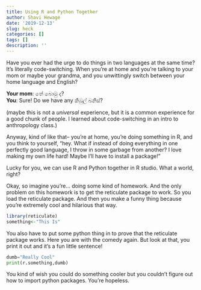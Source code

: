 ```yaml
---
title: Using R and Python Together
author: Shavi Hewage
date: '2019-12-13'
slug: heck
categories: []
tags: []
description: ''
---
```


Have you ever had the urge to do things in two languages at the same time? It's literally code-switching. When you're at home and you're talking to your mom or maybe your grandma, and you unwittingly switch between your home language and English?

**Your mom**: තේ බොමු ද?  
**You**: Sure! Do we have any කිඹුල් බනිස්?  
  
(maybe this is not a *universal* experience, but it is a common experience for a good chunk of people. I learned about code-switching in an intro to anthropology class.)
  
Anyway, kind of like that-- you're at home, you're doing something in R, and you think to yourself, "hey. What if instead of doing everything in one perfectly good language, I throw in some garbage from another? I love making my own life hard! Maybe I'll have to install a package!"  
  
Lucky for you, we can use R and Python together in R studio. What a world, right?  
  
Okay, so imagine you're... doing some kind of homework. And the only problem on this homework is to get the reticulate package to work. So you load the reticulate package. And then you make a funny thing because you're extremely cool and hilarious that way.  

```r
library(reticulate)
something<-"This Is"
```
  
You also have to put some python thing in to prove that the reticulate package works. Here you are with the comedy again. But look at that, you print it out and it's a fun little sentence!  

```python
dumb="Really Cool"
print(r.something,dumb)
```
You kind of wish you could do something cooler but you couldn't figure out how to import python packages. You're hopeless.

